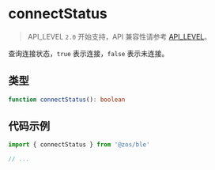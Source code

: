 # connectStatus

> API_LEVEL `2.0` 开始支持，API 兼容性请参考 [API_LEVEL](../../../../guides/framework/device/compatibility.md)。

查询连接状态，`true` 表示连接，`false` 表示未连接。

## 类型

```ts
function connectStatus(): boolean
```

## 代码示例

```js
import { connectStatus } from '@zos/ble'

// ...
```

